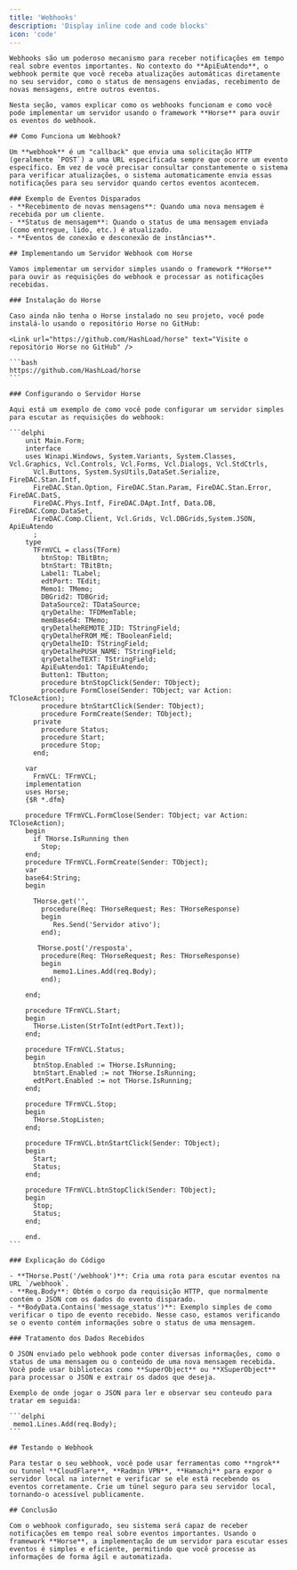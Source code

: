 ```yaml
---
title: 'Webhooks'
description: 'Display inline code and code blocks'
icon: 'code'
---
```


    Webhooks são um poderoso mecanismo para receber notificações em tempo real sobre eventos importantes. No contexto do **ApiEuAtendo**, o webhook permite que você receba atualizações automáticas diretamente no seu servidor, como o status de mensagens enviadas, recebimento de novas mensagens, entre outros eventos.

    Nesta seção, vamos explicar como os webhooks funcionam e como você pode implementar um servidor usando o framework **Horse** para ouvir os eventos do webhook.

    ## Como Funciona um Webhook?

    Um **webhook** é um "callback" que envia uma solicitação HTTP (geralmente `POST`) a uma URL especificada sempre que ocorre um evento específico. Em vez de você precisar consultar constantemente o sistema para verificar atualizações, o sistema automaticamente envia essas notificações para seu servidor quando certos eventos acontecem.

    ### Exemplo de Eventos Disparados
    - **Recebimento de novas mensagens**: Quando uma nova mensagem é recebida por um cliente.
    - **Status de mensagem**: Quando o status de uma mensagem enviada (como entregue, lido, etc.) é atualizado.
    - **Eventos de conexão e desconexão de instâncias**.

    ## Implementando um Servidor Webhook com Horse

    Vamos implementar um servidor simples usando o framework **Horse** para ouvir as requisições do webhook e processar as notificações recebidas.

    ### Instalação do Horse

    Caso ainda não tenha o Horse instalado no seu projeto, você pode instalá-lo usando o repositório Horse no GitHub:

    <Link url="https://github.com/HashLoad/horse" text="Visite o repositório Horse no GitHub" />

	```bash
    https://github.com/HashLoad/horse
    ```

    ### Configurando o Servidor Horse

    Aqui está um exemplo de como você pode configurar um servidor simples para escutar as requisições do webhook:

    ```delphi
		unit Main.Form;
		interface
		uses Winapi.Windows, System.Variants, System.Classes, Vcl.Graphics, Vcl.Controls, Vcl.Forms, Vcl.Dialogs, Vcl.StdCtrls,
		  Vcl.Buttons, System.SysUtils,DataSet.Serialize, FireDAC.Stan.Intf,
		  FireDAC.Stan.Option, FireDAC.Stan.Param, FireDAC.Stan.Error, FireDAC.DatS,
		  FireDAC.Phys.Intf, FireDAC.DApt.Intf, Data.DB, FireDAC.Comp.DataSet,
		  FireDAC.Comp.Client, Vcl.Grids, Vcl.DBGrids,System.JSON, ApiEuAtendo
		  ;
		type
		  TFrmVCL = class(TForm)
			btnStop: TBitBtn;
			btnStart: TBitBtn;
			Label1: TLabel;
			edtPort: TEdit;
			Memo1: TMemo;
			DBGrid2: TDBGrid;
			DataSource2: TDataSource;
			qryDetalhe: TFDMemTable;
			memBase64: TMemo;
			qryDetalheREMOTE_JID: TStringField;
			qryDetalheFROM_ME: TBooleanField;
			qryDetalheID: TStringField;
			qryDetalhePUSH_NAME: TStringField;
			qryDetalheTEXT: TStringField;
			ApiEuAtendo1: TApiEuAtendo;
			Button1: TButton;
			procedure btnStopClick(Sender: TObject);
			procedure FormClose(Sender: TObject; var Action: TCloseAction);
			procedure btnStartClick(Sender: TObject);
			procedure FormCreate(Sender: TObject);
		  private
			procedure Status;
			procedure Start;
			procedure Stop;
		  end;

		var
		  FrmVCL: TFrmVCL;
		implementation
		uses Horse;
		{$R *.dfm}

		procedure TFrmVCL.FormClose(Sender: TObject; var Action: TCloseAction);
		begin
		  if THorse.IsRunning then
			Stop;
		end;
		procedure TFrmVCL.FormCreate(Sender: TObject);
		var
		base64:String;
		begin

		  THorse.get('',
			procedure(Req: THorseRequest; Res: THorseResponse)
			begin
			   Res.Send('Servidor ativo');
			end);

		   THorse.post('/resposta',
			procedure(Req: THorseRequest; Res: THorseResponse)
			begin
			   memo1.Lines.Add(req.Body);
			end);

		end;

		procedure TFrmVCL.Start;
		begin
		  THorse.Listen(StrToInt(edtPort.Text));
		end;

		procedure TFrmVCL.Status;
		begin
		  btnStop.Enabled := THorse.IsRunning;
		  btnStart.Enabled := not THorse.IsRunning;
		  edtPort.Enabled := not THorse.IsRunning;
		end;

		procedure TFrmVCL.Stop;
		begin
		  THorse.StopListen;
		end;

		procedure TFrmVCL.btnStartClick(Sender: TObject);
		begin
		  Start;
		  Status;
		end;

		procedure TFrmVCL.btnStopClick(Sender: TObject);
		begin
		  Stop;
		  Status;
		end;

		end.
    ```

    ### Explicação do Código

    - **THorse.Post('/webhook')**: Cria uma rota para escutar eventos na URL `/webhook`.
    - **Req.Body**: Obtém o corpo da requisição HTTP, que normalmente contém o JSON com os dados do evento disparado.
    - **BodyData.Contains('message_status')**: Exemplo simples de como verificar o tipo de evento recebido. Nesse caso, estamos verificando se o evento contém informações sobre o status de uma mensagem.

    ### Tratamento dos Dados Recebidos

    O JSON enviado pelo webhook pode conter diversas informações, como o status de uma mensagem ou o conteúdo de uma nova mensagem recebida. Você pode usar bibliotecas como **SuperObject** ou **XSuperObject** para processar o JSON e extrair os dados que deseja.

    Exemplo de onde jogar o JSON para ler e observar seu conteudo para tratar em seguida:

    ```delphi
     memo1.Lines.Add(req.Body);
    ```

    ## Testando o Webhook

    Para testar o seu webhook, você pode usar ferramentas como **ngrok** ou tunnel **CloudFlare**, **Radmin VPN**, **Hamachi** para expor o servidor local na internet e verificar se ele está recebendo os eventos corretamente. Crie um túnel seguro para seu servidor local, tornando-o acessível publicamente.

    ## Conclusão

    Com o webhook configurado, seu sistema será capaz de receber notificações em tempo real sobre eventos importantes. Usando o framework **Horse**, a implementação de um servidor para escutar esses eventos é simples e eficiente, permitindo que você processe as informações de forma ágil e automatizada.

